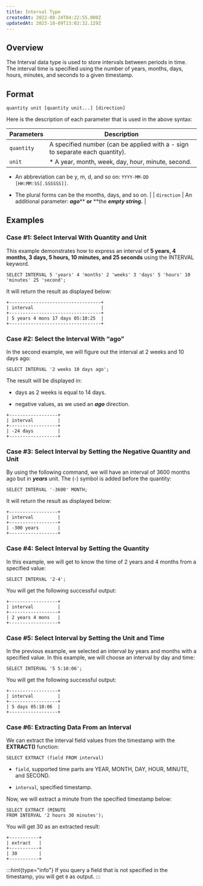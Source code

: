 ```yaml
---
title: Interval Type
createdAt: 2022-08-24T04:22:55.000Z
updatedAt: 2023-10-09T13:02:32.129Z
---
```


## **Overview**

The Interval data type is used to store intervals between periods in time. The interval time is specified using the number of years, months, days, hours, minutes, and seconds to a given timestamp.

## **Format**

```pgsql
quantity unit [quantity unit...] [direction]  
```

Here is the description of each parameter that is used in the above syntax:

| **Parameters** | **Description**                                                                                                                                                                                       |
| -------------- | ----------------------------------------------------------------------------------------------------------------------------------------------------------------------------------------------------- |
| `quantity`     | A specified number (can be applied with a - sign to separate each quantity).                                                                                                                          |
| `unit`         | *   A year, month, week, day, hour, minute, second.

*   An abbreviation can be y, m, d, and so on: `YYYY-MM-DD [HH:MM:SS[.SSSSSS]]`.

*   The plural forms can be the months, days, and so on.&#x20; |
| `direction`    | An additional parameter: ***ago***** **or** **the ***empty string.***                                                                                                                                 |

## **Examples**

### Case #1: Select Interval With Quantity and Unit

This example demonstrates how to express an interval of **5 years, 4 months, 3 days, 5 hours, 10 minutes, and 25 seconds** using the INTERVAL keyword.

```pgsql
SELECT INTERVAL 5 'years' 4 'months' 2 'weeks' 3 'days' 5 'hours' 10 'minutes' 25 'second';
```

It will return the result as displayed below:

```pgsql
+----------------------------------+
| interval                         | 
+----------------------------------+
| 5 years 4 mons 17 days 05:10:25  |
+----------------------------------+
```

### Case #2: Select the Interval With “ago”

In the second example, we will figure out the interval at 2 weeks and 10 days ago:

```pgsql
SELECT INTERVAL '2 weeks 10 days ago';
```

The result will be displayed in:

*   days as 2 weeks is equal to 14 days.

*   negative values, as we used an ***ago*** direction.&#x20;

```pgsql
+------------------+
| interval         | 
+------------------+
| -24 days         |
+------------------+
```

### Case #3: Select Interval by Setting the Negative Quantity and Unit

By using the following command, we will have an interval of 3600 months ago but in ***years*** unit. The (-) symbol is added before the quantity:

```pgsql
SELECT INTERVAL '-3600' MONTH;
```

It will return the result as displayed below:

```pgsql
+------------------+
| interval         | 
+------------------+
| -300 years       |
+------------------+
```

### Case #4: Select Interval by Setting the Quantity

In this example, we will get to know the time of 2 years and 4 months from a specified value:&#x20;

```pgsql
SELECT INTERVAL '2-4';
```

You will get the following successful output:&#x20;

```pgsql
+------------------+
| interval         | 
+------------------+
| 2 years 4 mons   |
+------------------+
```

### Case #5: Select Interval by Setting the Unit and Time

In the previous example, we selected an interval by years and months with a specified value. In this example, we will choose an interval by day and time:

```pgsql
SELECT INTERVAL '5 5:10:06';
```

You will get the following successful output:&#x20;

```pgsql
+------------------+
| interval         | 
+------------------+
| 5 days 05:10:06  |
+------------------+
```

### Case #6: Extracting Data From an Interval

We can extract the interval field values from the timestamp with the **EXTRACT()** function:

```pgsql
SELECT EXTRACT (field FROM interval)
```

*   `field`, supported time parts are YEAR, MONTH, DAY, HOUR, MINUTE, and SECOND.

*   `interval`, specified timestamp.

Now, we will extract a minute from the specified timestamp below:

```pgsql
SELECT EXTRACT (MINUTE
FROM INTERVAL '2 hours 30 minutes');
```

You will get 30 as an extracted result:&#x20;

```pgsql
+-----------+
| extract   | 
+-----------+
| 30        |
+-----------+
```

:::hint{type="info"}
If you query a field that is not specified in the timestamp, you will get `0` as output.
:::

